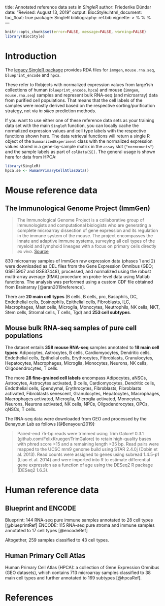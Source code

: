 title: Annotated reference data sets in _SingleR_
author: Friederike Dündar
date: "Revised: August 13, 2019"
output:
  BiocStyle::html_document:
    toc_float: true
package: SingleR 
bibliography: ref.bib
vignette: >
  %\VignetteIndexEntry{2. Available reference datasets}
  %\VignetteEngine{knitr::rmarkdown}
  %\VignetteEncoding{UTF-8}    
---

```r
knitr::opts_chunk$set(error=FALSE, message=FALSE, warning=FALSE)
library(BiocStyle)
```

# Introduction

The [legacy SingleR package](https://github.com/dviraran/SingleR/tree/master/data) provides RDA files for `immgen`, `mouse.rna.seq`, `blueprint_encode` and `hpca`.

These refer to Robjects with normalized expression values from large'ish collections
of human (`blueprint_encode`, `hpca`) and mouse (`immgen`, `mouse.rna.seq`) samples
and represent bulk RNA-seq (and microarray) data from purified cell populations.
That means that the cell labels of the samples were mostly derived based on the
respective sorting/purification strategy, not via *in silico* prediction methods.

If you want to use either one of these reference data sets as your training data 
set with the main `SingleR` function, you can locally cache the normalized expression
values and cell type labels with the respective functions shown here.
The data retrieval functions will return a single R object of the `SummarizedExperiment` 
class with the normalized expression values stored in a gene-by-sample matrix in 
the `assay` slot (`"normcounts"`) and the sample labels as part of `colData(SE)`.
The general usage is shown here for data from HPCA:

```r
library(SingleR)
hpca.se <- HumanPrimaryCellAtlasData()
```

# Mouse reference data

## The Immunological Genome Project (ImmGen)

> The Immunological Genome Project is a collaborative group of immunologists and computational biologists who are generating a complete microarray dissection of gene expression and its regulation in the immune system of the mouse. The project encompasses the innate and adaptive immune systems, surveying all cell types of the myeloid and lymphoid lineages with a focus on primary cells directly *ex vivo*. [Source](http://www.immgen.org/)

830 microarray samples of ImmGen raw expression data (phases 1 and 2) were downloaded as CEL files from the Gene Expression Omnibus (GEO; GSE15907 and GSE37448), processed, and normalized 
using the robust multi-array average (RMA) procedure on probe-level data using Matlab functions.
The analysis was performed using a custom CDF file obtained from Brainarray  [@aran2019reference].

There are **20 main cell types** (B cells, B cells, pro, Basophils, DC, Endothelial cells, Eosinophils, Epithelial cells, Fibroblasts, ILC, Macrophages, Mast cells, Microglia, Monocytes, Neutrophils, NK cells, NKT, Stem cells, Stromal cells, T cells, Tgd) and **253 cell subtypes**.

## Mouse bulk RNA-seq samples of pure cell populations

The dataset entails **358 mouse RNA-seq** samples annotated to **18 main cell types**: Adipocytes, Astrocytes, B cells, Cardiomyocytes, Dendritic cells, Endothelial cells, Epithelial cells, Erythrocytes, Fibroblasts, Granulocytes, Hepatocytes, Macrophages, Microglia, Monocytes, Neurons, NK cells, Oligodendrocytes, T cells.

The more **28 fine-grained cell labels** encompass Adipocytes, aNSCs, Astrocytes, Astrocytes activated, B cells, Cardiomyocytes, Dendritic cells, Endothelial cells, Ependymal, Erythrocytes, Fibroblasts, Fibroblasts activated, Fibroblasts senescent, Granulocytes, Hepatocytes, Macrophages, Macrophages activated, Microglia, Microglia activated, Monocytes, Neurons, Neurons activated, NK cells, NPCs, Oligodendrocytes, OPCs, qNSCs, T cells.

The RNA-seq data were downloaded from GEO and processed by the Benayoun Lab as follows [@Benayoun2019]:

>Paired-end 75-bp reads were trimmed using Trim Galore! 0.3.1 (github.com/FelixKrueger/TrimGalore) to retain high-quality bases with phred score >15 and a remaining length >35 bp. Read pairs were mapped to the UCSC mm9 genome build using STAR 2.4.0j (Dobin et al. 2013). Read counts were assigned to genes using subread 1.4.5-p1 (Liao et al. 2014) and were imported into R to estimate differential gene expression as a function of age using the DESeq2 R package (DESeq2 1.6.3). 

# Human reference data

## Blueprint and ENCODE

Blueprint: 144 RNA-seq pure immune samples annotated to 28 cell types [@blueprintRef]
ENCODE: 115 RNA-seq pure stroma and immune samples annotated to 17 cell types [@encodeRef]

Altogether, 259 samples classified to 43 cell types.

## Human Primary Cell Atlas

Human Primary Cell Atlas (HPCA): a collection of Gene Expression Omnibus (GEO datasets), which
contains 713 microarray samples classified to 38 main cell types and further annotated to 169 subtypes [@hpcaRef].

# References
